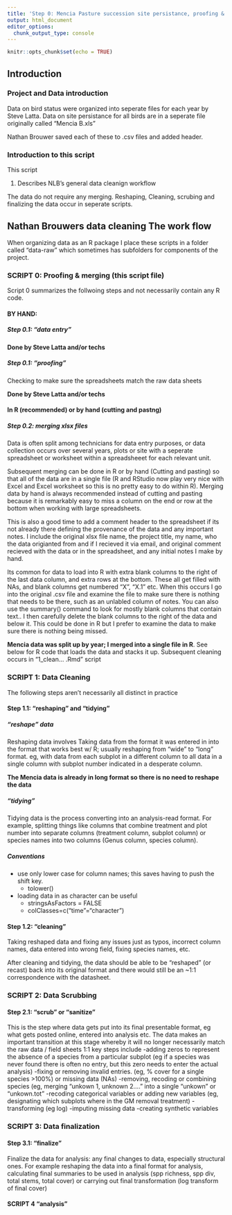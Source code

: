 ```yaml
---
title: 'Step 0: Mencia Pasture succession site persistance, proofing & initial merging'
output: html_document
editor_options: 
  chunk_output_type: console
---
```


```r
knitr::opts_chunk$set(echo = TRUE)
```


## Introduction 


### Project and Data introduction
Data on bird status were organized into seperate files for each year by Steve Latta.
Data on site persistance for all birds are in a seperate file originally called "Mencia B.xls"

Nathan Brouwer saved each of these to .csv files and added header.

### Introduction to this script

This script 

1. Describes NLB's general data cleanign workflow 

The data do not require any merging. Reshaping, Cleaning, scrubing and finalizing the data occur in seperate scripts.


## Nathan Brouwers data cleaning The work flow

When organizing data as an R package I place these scripts in a folder called "data-raw" which sometimes has subfolders for components of the project.  

### SCRIPT 0: Proofing & merging (this script file)
Script 0 summarizes the follwoing steps and not necessarily contain any R code.  

#### BY HAND:

##### Step 0.1: "data entry"

**Done by Steve Latta and/or techs**

##### Step 0.1: "proofing"
Checking to make sure the spreadsheets match the raw data sheets

**Done by Steve Latta and/or techs**

#### In R (recommended) or by hand (cutting and pastng)

##### Step 0.2: merging xlsx files

Data is often split among technicians for data entry purposes, or data collection occurs over several years, plots or site with a seperate spreadsheet or worksheet within a spreadsheeet for each relevant unit.  

Subsequent merging can be done in R or by hand (Cutting and pasting) so that all of the data are in a single file (R and RStudio now play very nice with Excel and Excel worksheet so this is no pretty easy to do within R).  Merging data by hand is always recommended instead of cutting and pasting because it is remarkably easy to miss a column on the end or row at the bottom when working with large spreadsheets.

This is also a good time to add a comment header to the spreadsheet if its not already there defining the provenance of the data and any important notes.  I include the original xlsx file name, the project title, my name, who the data origianted from and if I recieved it via email, and original comment recieved with the data or in the spreadsheet, and any initial notes I make by hand.

Its common for data to load into R with extra blank columns to the right of the last data column, and extra rows at the bottom.  These all get filled with NAs, and blank columns get numbered "X", "X.1" etc.  When this occurs I go into the original .csv file and examine the file to make sure there is nothing that needs to be there, such as an unlabled column of notes.  You can also use the summary() command to look for mostly blank columns that contain text..  I then carefully delete the blank columns to the right of the data and below it.  This could be done in R but I prefer to examine the data to make sure there is nothing being missed.

**Mencia data was split up by year; I merged into a single file in R**.  See below for R code that loads the data and stacks it up.  Subsequent cleaning occurs in "1_clean... .Rmd" script


### SCRIPT 1: Data Cleaning
The following steps aren't necessarily all distinct in practice

#### Step 1.1: "reshaping" and "tidying"

##### "reshape" data

Reshaping data involves Taking data from the format it was entered in into the format that works best w/ R; usually reshaping from "wide" to "long" format.  eg, with data from each subplot in a different column to all data in a single column with subplot number indicated in a desperate column.

**The Mencia data is already in long format so there is no need to reshape the data**

##### "tidying"

Tidying data is the process converting into an analysis-read format.  For example, splitting things like columns that combine treatment and plot number into separate columns  (treatment column, subplot column) or species names into two columns (Genus column, species column).


##### Conventions

* use only lower case for column names; this saves having to push the shift key.
  + tolower() 
* loading data in as character can be useful
  + stringsAsFactors = FALSE
  + colClasses=c("time"="character")

#### Step 1.2: "cleaning"
Taking reshaped data and fixing any issues just as typos, incorrect column names, data entered into wrong field, fixing species names, etc.

After cleaning and tidying, the data should be able to be "reshaped" (or recast) back into its original format and there would still be an ~1:1 correspondence with the datasheet.


### SCRIPT 2: Data Scrubbing

#### Step 2.1: "scrub" or "sanitize"
This is the step where data gets put into its final presentable format, eg what gets posted online, entered into analysis etc.
The data makes an important transition at this stage whereby it will no longer necessarily match the raw data / field sheets 1:1 
key steps include
-adding zeros to represent the absence of a species from a particular subplot (eg if a species was never found there is often no entry, but this zero needs to enter the actual analysis)
-fixing or removing invalid entries. (eg, % cover for a single species >100%) or missing data (NAs)
-removing, recoding or combining species (eg, merging "unkown 1, unknown 2...." into a single "unkown" or "unkown.tot"
-recoding categorical variables or adding new variables (eg, designating which subplots where in the GM removal treatment)
-transforming (eg log)
-imputing missing data
-creating synthetic variables

### SCRIPT 3: Data finalization

#### Step 3.1: "finalize"
Finalize the data for analysis: any final changes to data, especially structural ones.  For example reshaping the data into a final format for analysis, calculating final summaries to be used in analysis (spp richness, spp div, total stems, total cover) or carrying out final transformation (log transform of final cover)

#### SCRIPT 4 "analysis"




